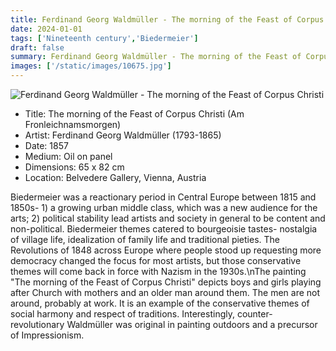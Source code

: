 ```yaml
---
title: Ferdinand Georg Waldmüller - The morning of the Feast of Corpus Christi
date: 2024-01-01
tags: ['Nineteenth century','Biedermeier']
draft: false
summary: Ferdinand Georg Waldmüller - The morning of the Feast of Corpus Christi (Am Fronleichnamsmorgen)
images: ['/static/images/10675.jpg']
---
```


![Ferdinand Georg Waldmüller - The morning of the Feast of Corpus Christi](/static/images/10675.jpg)

* Title: The morning of the Feast of Corpus Christi (Am Fronleichnamsmorgen)
* Artist: Ferdinand Georg Waldmüller (1793-1865)
* Date: 1857
* Medium: Oil on panel
* Dimensions: 65 x 82 cm
* Location: Belvedere Gallery, Vienna, Austria

Biedermeier was a reactionary period in Central Europe between 1815 and 1850s- 1) a growing urban middle class, which was a new audience for the arts; 2) political stability lead artists and society in general to be content and non-political.   Biedermeier themes catered to bourgeoisie tastes- nostalgia of village life, idealization of family life and traditional pieties. The Revolutions of 1848 across Europe where people stood up requesting more democracy changed the focus for most artists, but those conservative themes will come back in force with Nazism in the 1930s.\nThe painting \"The morning of the Feast of Corpus Christi\"  depicts boys and girls playing after Church with mothers and an older man around them. The men are not around, probably at work. It is an example of the conservative themes of social harmony  and respect of traditions. Interestingly, counter-revolutionary Waldmüller was original in painting outdoors and a precursor of Impressionism.
